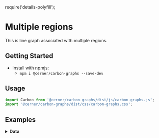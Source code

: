 require('details-polyfill');

# Multiple regions

This is line graph associated with multiple regions.

## Getting Started

- Install with [npmjs](https://www.npmjs.com):
  - `npm i @cerner/carbon-graphs --save-dev`

## Usage
```js
import Carbon from '@cerner/carbon-graphs/dist/js/carbon-graphs.js';
import '@cerner/carbon-graphs/dist/css/carbon-graphs.css';
```
## Examples
<LineGraph />

<details>
<summary style={{fontSize: 24 }}>
<b>Data</b>
</summary>

### Graph Config object
<GraphConfig />

### Data object
<DataObject />
</details>
